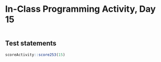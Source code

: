 # In-Class Programming Activity, Day 15

```r


```


## Test statements

```r
scoreActivity::score253(15)
```